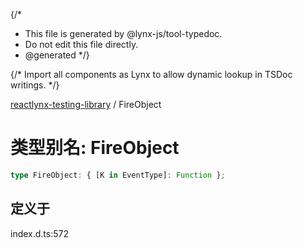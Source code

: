 {/*
* This file is generated by @lynx-js/tool-typedoc.
* Do not edit this file directly.
* @generated
*/}

{/* Import all components as Lynx to allow dynamic lookup in TSDoc writings. */}


[reactlynx-testing-library](/api/reactlynx-testing-library/index.mdx) / FireObject

# 类型别名: FireObject

```ts
type FireObject: { [K in EventType]: Function };
```

## 定义于

index.d.ts:572
